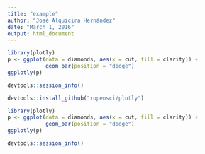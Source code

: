 ```yaml
---
title: "example"
author: "José Alquicira Hernández"
date: "March 1, 2016"
output: html_document
---
```


```r
library(plotly)
p <- ggplot(data = diamonds, aes(x = cut, fill = clarity)) +
            geom_bar(position = "dodge")
ggplotly(p)

devtools::session_info()
```

```r
devtools::install_github("ropensci/plotly")

library(plotly)
p <- ggplot(data = diamonds, aes(x = cut, fill = clarity)) +
            geom_bar(position = "dodge")
ggplotly(p)

devtools::session_info()
```
